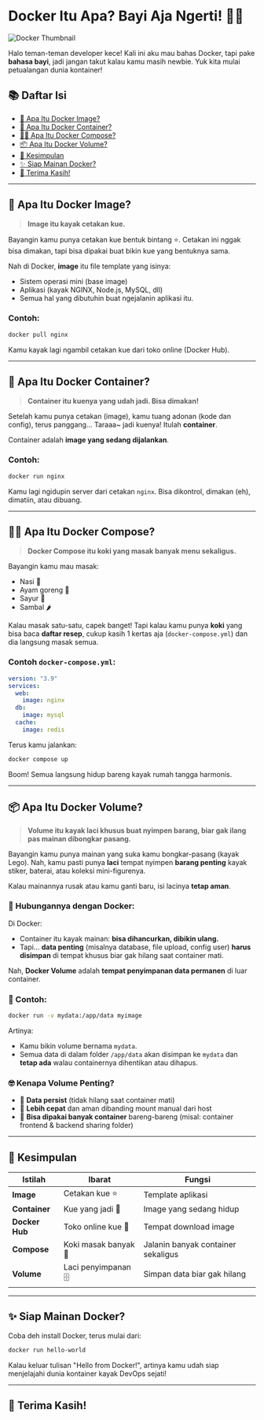 # Docker Itu Apa? Bayi Aja Ngerti! 🐣🐳

![Docker Thumbnail](https://raw.githubusercontent.com/RizkyZaki/Blog-Collections/refs/heads/main/resource/docker-babies.png)

Halo teman-teman developer kece! Kali ini aku mau bahas Docker, tapi pake **bahasa bayi**, jadi jangan takut kalau kamu masih newbie. Yuk kita mulai petualangan dunia kontainer!

## 📚 Daftar Isi

- [🧁 Apa Itu Docker Image?](#-apa-itu-docker-image)
- [🚀 Apa Itu Docker Container?](#-apa-itu-docker-container)
- [🧑‍🍳 Apa Itu Docker Compose?](#-apa-itu-docker-compose)
- [📦 Apa Itu Docker Volume?](#-apa-itu-docker-volume)
- [🧠 Kesimpulan](#-kesimpulan)
- [✨ Siap Mainan Docker?](#-siap-mainan-docker)
- [🙌 Terima Kasih!](#-terima-kasih)

---

## 🧁 Apa Itu Docker Image?

> **Image itu kayak cetakan kue.**

Bayangin kamu punya cetakan kue bentuk bintang ⭐. Cetakan ini nggak bisa dimakan, tapi bisa dipakai buat bikin kue yang bentuknya sama.

Nah di Docker, **image** itu file template yang isinya:
- Sistem operasi mini (base image)
- Aplikasi (kayak NGINX, Node.js, MySQL, dll)
- Semua hal yang dibutuhin buat ngejalanin aplikasi itu.

### Contoh:
```bash
docker pull nginx
```
Kamu kayak lagi ngambil cetakan kue dari toko online (Docker Hub).

---

## 🚀 Apa Itu Docker Container?

> **Container itu kuenya yang udah jadi. Bisa dimakan!**

Setelah kamu punya cetakan (image), kamu tuang adonan (kode dan config), terus panggang... Taraaa~ jadi kuenya! Itulah **container**.

Container adalah **image yang sedang dijalankan**.

### Contoh:
```bash
docker run nginx
```
Kamu lagi ngidupin server dari cetakan `nginx`. Bisa dikontrol, dimakan (eh), dimatiin, atau dibuang.

---

## 🧑‍🍳 Apa Itu Docker Compose?

> **Docker Compose itu koki yang masak banyak menu sekaligus.**

Bayangin kamu mau masak:
- Nasi 🍚
- Ayam goreng 🍗
- Sayur 🥦
- Sambal 🌶️

Kalau masak satu-satu, capek banget! Tapi kalau kamu punya **koki** yang bisa baca **daftar resep**, cukup kasih 1 kertas aja (`docker-compose.yml`) dan dia langsung masak semua.

### Contoh `docker-compose.yml`:

```yaml
version: "3.9"
services:
  web:
    image: nginx
  db:
    image: mysql
  cache:
    image: redis
```

Terus kamu jalankan:

```bash
docker compose up
```

Boom! Semua langsung hidup bareng kayak rumah tangga harmonis.

---

## 📦 Apa Itu Docker Volume?

> **Volume itu kayak laci khusus buat nyimpen barang, biar gak ilang pas mainan dibongkar pasang.**

Bayangin kamu punya mainan yang suka kamu bongkar-pasang (kayak Lego). Nah, kamu pasti punya **laci** tempat nyimpen **barang penting** kayak stiker, baterai, atau koleksi mini-figurenya.

Kalau mainannya rusak atau kamu ganti baru, isi lacinya **tetap aman**.

### 🚢 Hubungannya dengan Docker:

Di Docker:
- Container itu kayak mainan: **bisa dihancurkan, dibikin ulang.**
- Tapi... **data penting** (misalnya database, file upload, config user) **harus disimpan** di tempat khusus biar gak hilang saat container mati.

Nah, **Docker Volume** adalah **tempat penyimpanan data permanen** di luar container.

### 🔧 Contoh:
```bash
docker run -v mydata:/app/data myimage
```
Artinya:
- Kamu bikin volume bernama `mydata`.
- Semua data di dalam folder `/app/data` akan disimpan ke `mydata` dan **tetap ada** walau containernya dihentikan atau dihapus.

### 🤓 Kenapa Volume Penting?

- 📁 **Data persist** (tidak hilang saat container mati)
- 💨 **Lebih cepat** dan aman dibanding mount manual dari host
- 🔄 **Bisa dipakai banyak container** bareng-bareng (misal: container frontend & backend sharing folder)

---

## 🧠 Kesimpulan

| Istilah         | Ibarat                | Fungsi                                   |
|----------------|-----------------------|-------------------------------------------|
| **Image**       | Cetakan kue ⭐         | Template aplikasi                        |
| **Container**   | Kue yang jadi 🧁       | Image yang sedang hidup                  |
| **Docker Hub**  | Toko online kue 🛒     | Tempat download image                    |
| **Compose**     | Koki masak banyak 🍳   | Jalanin banyak container sekaligus       |
| **Volume**      | Laci penyimpanan 🗄️    | Simpan data biar gak hilang              |

---

## ✨ Siap Mainan Docker?

Coba deh install Docker, terus mulai dari:
```bash
docker run hello-world
```
Kalau keluar tulisan "Hello from Docker!", artinya kamu udah siap menjelajahi dunia kontainer kayak DevOps sejati!

---

## 🙌 Terima Kasih!
